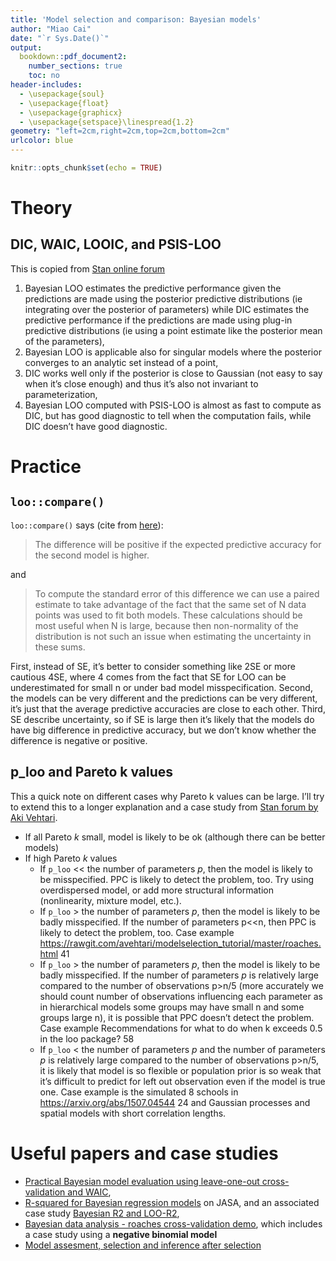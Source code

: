 ```yaml
---
title: 'Model selection and comparison: Bayesian models'
author: "Miao Cai"
date: "`r Sys.Date()`"
output:
  bookdown::pdf_document2: 
    number_sections: true
    toc: no
header-includes:
  - \usepackage{soul}
  - \usepackage{float}
  - \usepackage{graphicx}
  - \usepackage{setspace}\linespread{1.2}
geometry: "left=2cm,right=2cm,top=2cm,bottom=2cm"
urlcolor: blue
---
```


```r
knitr::opts_chunk$set(echo = TRUE)
```

# Theory

## DIC, WAIC, LOOIC, and PSIS-LOO

This is copied from [Stan online forum]()

1. Bayesian LOO estimates the predictive performance given the predictions are made using the posterior predictive distributions (ie integrating over the posterior of parameters) while DIC estimates the predictive performance if the predictions are made using plug-in predictive distributions (ie using a point estimate like the posterior mean of the parameters),
2. Bayesian LOO is applicable also for singular models where the posterior converges to an analytic set instead of a point,
3. DIC works well only if the posterior is close to Gaussian (not easy to say when it’s close enough) and thus it’s also not invariant to parameterization,
4. Bayesian LOO computed with PSIS-LOO is almost as fast to compute as DIC, but has good diagnostic to tell when the computation fails, while DIC doesn’t have good diagnostic.

# Practice

## `loo::compare()`

`loo::compare()` says (cite from [here](https://discourse.mc-stan.org/t/interpreting-output-from-compare-of-loo/3380/4)):

> The difference will be positive if the expected predictive accuracy for the second model is higher.

and 

> To compute the standard error of this difference we can use a paired estimate to take advantage of the fact that the same set of N data points was used to fit both models. These calculations should be most useful when N is large, because then non-normality of the distribution is not such an issue when estimating the uncertainty in these sums.

First, instead of SE, it’s better to consider something like 2SE or more cautious 4SE, where 4 comes from the fact that SE for LOO can be underestimated for small n or under bad model misspecification. Second, the models can be very different and the predictions can be very different, it’s just that the average predictive accuracies are close to each other. Third, SE describe uncertainty, so if SE is large then it’s likely that the models do have big difference in predictive accuracy, but we don’t know whether the difference is negative or positive.

## p_loo and Pareto k values

This a quick note on different cases why Pareto k values can be large. I’ll try to extend this to a longer explanation and a case study from [Stan forum by Aki Vehtari](https://discourse.mc-stan.org/t/a-quick-note-what-i-infer-from-p-loo-and-pareto-k-values/3446).

- If all Pareto $k$ small, model is likely to be ok (although there can be better models)
- If high Pareto $k$ values
    + If `p_loo` << the number of parameters $p$, then the model is likely to be misspecified. PPC is likely to detect the problem, too. Try using overdispersed model, or add more structural information (nonlinearity, mixture model, etc.).
    + If `p_loo` > the number of parameters $p$, then the model is likely to be badly misspecified. If the number of parameters p<<n, then PPC is likely to detect the problem, too. Case example [https://rawgit.com/avehtari/modelselection_tutorial/master/roaches.html](https://rawgit.com/avehtari/modelselection_tutorial/master/roaches.html) 41
    + If `p_loo` > the number of parameters $p$, then the model is likely to be badly misspecified. If the number of parameters $p$ is relatively large compared to the number of observations p>n/5 (more accurately we should count number of observations influencing each parameter as in hierarchical models some groups may have small n and some groups large n), it is possible that PPC doesn’t detect the problem. Case example Recommendations for what to do when k exceeds 0.5 in the loo package? 58
    + If `p_loo` < the number of parameters $p$ and the number of parameters $p$ is relatively large compared to the number of observations p>n/5, it is likely that model is so flexible or population prior is so weak that it’s difficult to predict for left out observation even if the model is true one. Case example is the simulated 8 schools in [https://arxiv.org/abs/1507.04544](https://arxiv.org/abs/1507.04544) 24 and Gaussian processes and spatial models with short correlation lengths.
    
# Useful papers and case studies

- [Practical Bayesian model evaluation using leave-one-out cross-validation and WAIC](https://link.springer.com/article/10.1007/s11222-016-9696-4),
- [R-squared for Bayesian regression models](http://www.stat.columbia.edu/~gelman/research/unpublished/bayes_R2_v3.pdf) on JASA, and an associated case study [Bayesian R2 and LOO-R2](https://avehtari.github.io/bayes_R2/bayes_R2.html),
- [Bayesian data analysis - roaches cross-validation demo](https://rawgit.com/avehtari/modelselection_tutorial/master/roaches.html), which includes a case study using a **negative binomial model**
- [Model assesment, selection and inference after selection](https://avehtari.github.io/modelselection/)